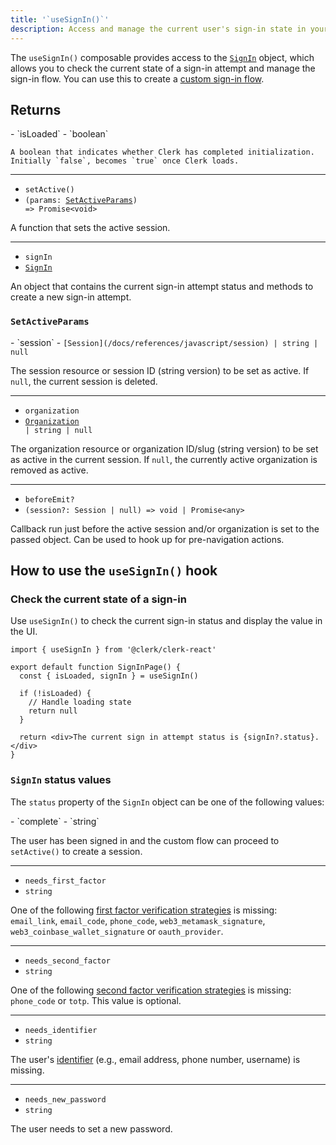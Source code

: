 ```yaml
---
title: '`useSignIn()`'
description: Access and manage the current user's sign-in state in your React application with Clerk's useSignIn() hook.
---
```


The `useSignIn()` composable provides access to the [`SignIn`](/docs/references/javascript/sign-in/sign-in) object, which allows you to check the current state of a sign-in attempt and manage the sign-in flow. You can use this to create a [custom sign-in flow](/docs/custom-flows/overview#sign-in-flow).

## Returns

<Properties>
  - `isLoaded`
  - `boolean`

    A boolean that indicates whether Clerk has completed initialization. Initially `false`, becomes `true` once Clerk loads.

  ---

  - `setActive()`
  - <code>(params: [SetActiveParams](#set-active-params)) => Promise\<void></code>

  A function that sets the active session.

  ---

  - `signIn`
  - [`SignIn`](/docs/references/javascript/sign-in/sign-in)

  An object that contains the current sign-in attempt status and methods to create a new sign-in attempt.
</Properties>

### `SetActiveParams`

<Properties>
  - `session`
  - <code>[Session](/docs/references/javascript/session) | string | null</code>

  The session resource or session ID (string version) to be set as active. If `null`, the current session is deleted.

  ---

  - `organization`
  - <code>[Organization](/docs/references/javascript/organization/organization) | string | null</code>

  The organization resource or organization ID/slug (string version) to be set as active in the current session. If `null`, the currently active organization is removed as active.

  ---

  - `beforeEmit?`
  - `(session?: Session | null) => void | Promise<any>`

  Callback run just before the active session and/or organization is set to the passed object. Can be used to hook up for pre-navigation actions.
</Properties>

## How to use the `useSignIn()` hook

### Check the current state of a sign-in

Use `useSignIn()` to check the current sign-in status and display the value in the UI.

```tsx {{ filename: 'src/components/SignInPage.tsx' }}
import { useSignIn } from '@clerk/clerk-react'

export default function SignInPage() {
  const { isLoaded, signIn } = useSignIn()

  if (!isLoaded) {
    // Handle loading state
    return null
  }

  return <div>The current sign in attempt status is {signIn?.status}.</div>
}
```

### `SignIn` status values

The `status` property of the `SignIn` object can be one of the following values:

<Properties>
  - `complete`
  - `string`

  The user has been signed in and the custom flow can proceed to `setActive()` to create a session.

  ---

  - `needs_first_factor`
  - `string`

  One of the following [first factor verification strategies](/docs/references/javascript/sign-in/first-factor) is missing: `email_link`, `email_code`, `phone_code`, `web3_metamask_signature`, `web3_coinbase_wallet_signature` or `oauth_provider`.

  ---

  - `needs_second_factor`
  - `string`

  One of the following [second factor verification strategies](/docs/references/javascript/sign-in/second-factor) is missing: `phone_code` or `totp`. This value is optional.

  ---

  - `needs_identifier`
  - `string`

  The user's [identifier](/docs/authentication/configuration/sign-up-sign-in-options#identifiers) (e.g., email address, phone number, username) is missing.

  ---

  - `needs_new_password`
  - `string`

  The user needs to set a new password.
</Properties>
